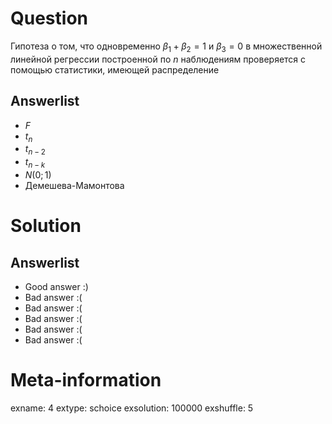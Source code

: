 Question
========
Гипотеза о том, что одновременно $\beta_1 + \beta_2 =1$  и $\beta_3=0$
в множественной линейной регрессии построенной по $n$ наблюдениям
проверяется с помощью  статистики, имеющей распределение


Answerlist
----------
*  $F$
*  $t_n$
*  $t_{n-2}$
*  $t_{n-k}$
*  $N(0;1)$
*  Демешева-Мамонтова

Solution
========

Answerlist
----------
*  Good answer :)
*  Bad answer :(
*  Bad answer :(
*  Bad answer :(
*  Bad answer :(
*  Bad answer :(

Meta-information
================
exname: 4
extype: schoice
exsolution: 100000
exshuffle: 5
